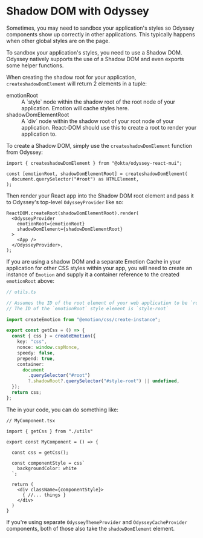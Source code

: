 
<Meta title="Installation/Shadow DOM" />

# Shadow DOM with Odyssey

Sometimes, you may need to sandbox your application's styles so Odyssey components show up correctly in other applications. This typically happens when other global styles are on the page.

To sandbox your application's styles, you need to use a Shadow DOM. Odyssey natively supports the use of a Shadow DOM and even exports some helper functions.

When creating the shadow root for your application, `createshadowDomElement` will return 2 elements in a tuple:

<dl>
  <dt>emotionRoot</dt>
  <dd>A `style` node within the shadow root of the root node of your application. Emotion will cache styles here.</dd>

  <dt>shadowDomElementRoot</dt>
  <dd>A `div` node within the shadow root of your root node of your application. React-DOM should use this to create a root to render your application to.</dd>
</dl>

To create a Shadow DOM, simply use the `createshadowDomElement` function from Odyssey:

```tsx
import { createshadowDomElement } from "@okta/odyssey-react-mui";

const [emotionRoot, shadowDomElementRoot] = createshadowDomElement(
  document.querySelector("#root") as HTMLElement,
);
```

Then render your React app into the Shadow DOM root element and pass it to Odyssey's top-level `OdysseyProvider` like so:

```tsx
ReactDOM.createRoot(shadowDomElementRoot).render(
  <OdysseyProvider
    emotionRoot={emotionRoot}
    shadowDomElement={shadowDomElementRoot}
  >
    <App />
  </OdysseyProvider>,
);
```

If you are using a shadow DOM and a separate Emotion Cache in your application for other CSS styles within your app, you will need to create an instance of `Emotion`
and supply it a container reference to the created `emotionRoot` above:

```ts
// utils.ts

// Assumes the ID of the root element of your web application to be `root`
// The ID of the `emotionRoot` style element is `style-root`

import createEmotion from "@emotion/css/create-instance";

export const getCss = () => {
  const { css } = createEmotion({
    key: "css",
    nonce: window.cspNonce,
    speedy: false,
    prepend: true,
    container:
      document
        .querySelector("#root")
        ?.shadowRoot?.querySelector("#style-root") || undefined,
  });
  return css;
};
```

The in your code, you can do something like:

```tsx
// MyComponent.tsx

import { getCss } from "./utils"

export const MyComponent = () => {

  const css = getCss();

  const componentStyle = css`
    backgroundColor: white
  `;

  return (
    <div className={componentStyle}>
      { //... things }
    </div>
  )
}
```

If you're using separate `OdysseyThemeProvider` and `OdysseyCacheProvider` components, both of those also take the `shadowDomElement` element.
